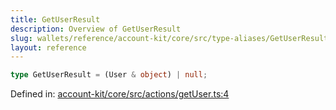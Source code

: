 ```yaml
---
title: GetUserResult
description: Overview of GetUserResult
slug: wallets/reference/account-kit/core/src/type-aliases/GetUserResult
layout: reference
---
```


```ts
type GetUserResult = (User & object) | null;
```

Defined in: [account-kit/core/src/actions/getUser.ts:4](https://github.com/alchemyplatform/aa-sdk/blob/e3c1a23e6e03f44bf2db3afddb97a91b175cba58/account-kit/core/src/actions/getUser.ts#L4)
